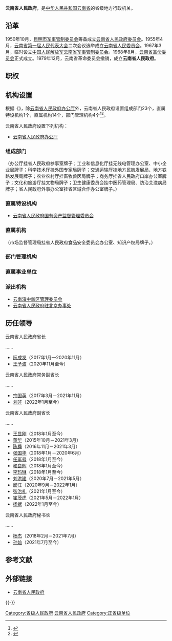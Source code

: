 {{Infobox PRCG
|机构名称=云南省人民政府
|标志1=National Emblem of the People's Republic of China (2).svg
|标志1说明=[[s:国务院关于国家行政机关和企业事业单位社会团体印章管理的规定|1999年规定]]：[[印章|印章]][[直径|直径]]4.5厘米，中央刊[[中华人民共和国国徽|国徽]]，由[[中华人民共和国国务院|国务院]]制发。
|职位1=省长
|人员1=[[王予波|王予波]]
|职位2=副省长
|人员2=[[刘非_(1969年)|刘　非]]、{{wrap}}[[王显刚|王显刚]]、{{wrap}}[[任军号|任军号]]、{{wrap}}[[和良辉|和良辉]]、{{wrap}}[[李玛琳|李玛琳]]、{{wrap}}[[张治礼|张治礼]]、{{wrap}}[[杨斌_(1966年)|杨　斌]]
|人数2=7
|职位3=秘书长
|人员3=[[孙灿_(1968年)|孙　灿]]
|业务上级=[[中华人民共和国国务院|中华人民共和国国务院]]
|组织上级=[[云南省人民代表大会|云南省人民代表大会]]<br>[[云南省人民代表大会常务委员会|云南省人民代表大会常务委员会]]
|中共上级=[[中国共产党云南省委员会|中国共产党云南省委员会]]
|中共本级=[[中国共产党云南省人民政府党组|中国共产党云南省人民政府党组]]
|行政级别=正省级
|授权法源=[[中华人民共和国宪法|中华人民共和国宪法]]
|机构类型=[[:分类:省级人民政府|省级人民政府]]
|子类1=办公厅
|子项1=1
|子类2=组成部门
|子项2=23
|子类3=直属特设机构
|子项3=1
|子类4=直属机构
|子项4=14
|子类5=部门管理机构
|子项5=4
|场所1 = 云南省人民政府办公厅
|地址1=[[云南省|云南省]][[昆明市|昆明市]][[五华区|五华区]]华山南路78号
|坐标1=
|邮编1=
|官网={{url|http://www.yn.gov.cn/}}
|a=[[中国共产党云南省委员会|中国共产党云南省委员会]]
|b=[[云南省人民代表大会|云南省人民代表大会]]
|c=[[云南省人民代表大会常务委员会|云南省人民代表大会常务委员会]]
|d=[[中国人民政治协商会议云南省委员会|中国人民政治协商会议云南省委员会]]
|e=[[中国共产党云南省纪律检查委员会|中国共产党云南省纪律检查委员会]]
|f=[[云南省监察委员会|云南省监察委员会]]
|g=[[云南省高级人民法院|云南省高级人民法院]]
|h=[[云南省人民检察院|云南省人民检察院]]
|i=[[中国人民解放军云南省军区|中国人民解放军云南省军区]]
|image1 =云南省人民政府01.jpg
|caption1 =位于[[昆明市|昆明市]][[五华山|五华山]]南麓的云南省人民政府正门
}}

'''云南省人民政府'''，是[[中华人民共和国|中华人民共和国]][[云南省|云南省]]的省级地方行政机关。

== 沿革 ==
1950年10月，[[昆明市军事管制委员会|昆明市军事管制委员会]]筹备成立[[云南省人民政府委员会|云南省人民政府委员会]]。1955年4月，[[云南省第一届人民代表大会|云南省第一届人民代表大会]]二次会议选举成立[[第一届云南省人民委员会|云南省人民委员会]]。1967年3月，临时设立[[云南省军事管制委员会|中国人民解放军云南省军事管制委员会]]。1968年8月，[[云南省革命委员会|云南省革命委员会]]正式成立。1979年12月，云南省革命委员会撤销，成立'''云南省人民政府'''。

== 职权 ==
{{:人民政府}}

== 机构设置 ==
根据《{{s|云南省机构改革方案}}》，除[[云南省人民政府办公厅|云南省人民政府办公厅]]外，云南省人民政府设置组成部门23个，直属特设机构1个，直属机构14个，部门管理机构4个<ref name="三定方案">{{cite web |author1=质量云 |title=汇总（一）：12个省机构设置图表（22个省机构改革方案获批） |url=https://www.sohu.com/a/271124581_744299 |website=搜狐网新闻 |accessdate=2019-06-12 |location=北京 |language=zh-cn |archive-date=2021-10-14 |archive-url=https://web.archive.org/web/20211014135029/https://www.sohu.com/a/271124581_744299 |dead-url=no }}</ref><ref name="三定方案2">{{cite web |author1=质量云 |title=总汇 ：31个省份机构改革方案全部获批（图表） |url=http://www.sohu.com/a/276058599_744299 |website=搜狐网新闻 |accessdate=2019-06-12 |location=北京 |language=zh-cn |archive-date=2019-06-17 |archive-url=https://web.archive.org/web/20190617153600/http://www.sohu.com/a/276058599_744299 |dead-url=no }}</ref>。

云南省人民政府设置下列机构：
* [[云南省人民政府办公厅|云南省人民政府办公厅]]
=== 组成部门 ===
{{columns-list|2|
* [[云南省发展和改革委员会|云南省发展和改革委员会]]
* [[云南省工业和信息化厅|云南省工业和信息化厅]]
* [[云南省教育厅|云南省教育厅]]
* [[云南省科学技术厅|云南省科学技术厅]]
* [[云南省民族宗教事务委员会|云南省民族宗教事务委员会]]
* [[云南省公安厅|云南省公安厅]]
* [[云南省民政厅|云南省民政厅]]
* [[云南省司法厅|云南省司法厅]]
* [[云南省财政厅|云南省财政厅]]
* [[云南省人力资源和社会保障厅|云南省人力资源和社会保障厅]]
* [[云南省自然资源厅|云南省自然资源厅]]
* [[云南省生态环境厅|云南省生态环境厅]]
* [[云南省住房和城乡建设厅|云南省住房和城乡建设厅]]
* [[云南省交通运输厅|云南省交通运输厅]]
* [[云南省水利厅|云南省水利厅]]
* [[云南省农业农村厅|云南省农业农村厅]]
* [[云南省商务厅|云南省商务厅]]
* [[云南省文化和旅游厅|云南省文化和旅游厅]]
* [[云南省卫生健康委员会|云南省卫生健康委员会]]
* [[云南省退役军人事务厅|云南省退役军人事务厅]]
* [[云南省应急管理厅|云南省应急管理厅]]
* [[云南省审计厅|云南省审计厅]]
* [[云南省人民政府外事办公室|云南省人民政府外事办公室]]
}}
（办公厅挂省人民政府参事室牌子；工业和信息化厅挂无线电管理办公室、中小企业局牌子；科学技术厅挂外国专家局牌子；交通运输厅挂地方民航发展局、地方铁路发展局牌子；农业农村厅挂畜牧兽医局牌子；商务厅挂省人民政府口岸办公室牌子；文化和旅游厅挂文物局牌子；卫生健康委员会挂中医药管理局、防治艾滋病局牌子；省人民政府外事办公室挂省区域合作办公室牌子。）

=== 直属特设机构 ===
*  [[云南省人民政府国有资产监督管理委员会|云南省人民政府国有资产监督管理委员会]]

=== 直属机构 ===
{{columns-list|2|
* [[云南省人民政府研究室|云南省人民政府研究室]]
* [[云南省市场监督管理局|云南省市场监督管理局]]
* [[云南省广播电视局|云南省广播电视局]]
* [[云南省能源局|云南省能源局]]
* [[云南省林业和草原局|云南省林业和草原局]]
* [[云南省体育局|云南省体育局]]
* [[云南省统计局|云南省统计局]]
* [[云南省地方金融监督管理局|云南省地方金融监督管理局]]
* [[云南省乡村振兴局|云南省乡村振兴局]]
* [[云南省机关事务管理局|云南省机关事务管理局]]
* [[云南省信访局|云南省信访局]]
* [[云南省滇中引水工程建设管理局|云南省滇中引水工程建设管理局]]
* [[云南省人民防空办公室|云南省人民防空办公室]]
* [[云南省医疗保障局|云南省医疗保障局]]
}}
（市场监督管理局挂省人民政府食品安全委员会办公室、知识产权局牌子。）

=== 部门管理机构 ===
{{columns-list|2|
* [[云南省粮食和物资储备局|云南省粮食和物资储备局]]，由省发展改革委管理。
* [[云南省监狱管理局|云南省监狱管理局]]，由省司法厅管理。
* [[云南省戒毒管理局|云南省戒毒管理局]]，由省司法厅管理。
* [[云南省药品监督管理局|云南省药品监督管理局]]，由省市场监管局管理。
}}

===直属事业单位===
{{columns-list|2|
* [[云南省人民政府发展研究中心|云南省人民政府发展研究中心]]
* [[云南省投资促进局|云南省投资促进局]]
* [[云南省社会科学院|云南省社会科学院]]
* [[云南省农业科学院|云南省农业科学院]]
* [[云南省文史研究馆|云南省文史研究馆]]
* [[云南广播电视台|云南广播电视台]] 
}}

=== 派出机构 ===
* [[滇中新区|云南滇中新区管理委员会]]
* [[云南省人民政府驻北京办事处|云南省人民政府驻北京办事处]]

==历任领导==
{{See also|云南行政长官列表}}
{{col-begin}}
{{col-2}}
; 云南省人民政府省长
……
* [[阮成发|阮成发]]（2017年1月—2020年11月）
* [[王予波|王予波]]（2020年11月至今）
{{col-2}}
; 云南省人民政府常务副省长
……
* [[宗国英|宗国英]]（2017年3月－2021年11月）
* [[刘非_(1969年)|刘非]]（2022年1月至今）
; 云南省人民政府副省长
……
* [[王显刚|王显刚]]（2018年1月至今）
* [[董华|董华]]（2015年10月－2021年3月）
* [[陈舜|陈舜]]（2016年11月－2021年3月）
* [[张国华_(1964年)|张国华]]（2018年1月－2020年6月）
* [[任军号|任军号]]（2018年1月至今）
* [[和良辉|和良辉]]（2018年1月至今）
* [[李玛琳|李玛琳]]（2018年1月至今）
* [[刘洪建|刘洪建]]（2020年7月－2021年5月）
* [[邱江|邱江]]（2020年9月－2022年1月）
* [[张治礼|张治礼]]（2021年1月至今）
* [[崔茂虎|崔茂虎]]（2021年5月－2022年1月）
* [[杨斌_(1966年)|杨斌]]（2022年1月至今）
; 云南省人民政府秘书长
……
* [[杨杰_(1962年1月)|杨杰]]（2018年2月－2021年7月）
* [[孙灿_(1968年)|孙灿]]（2021年7月至今）
{{col-end}}

== 参考文献 ==
{{Reflist|2}}

== 外部链接 ==
* [https://web.archive.org/web/20110716142319/http://www.yn.gov.cn/ 云南省人民政府]

{{-}}
{{云南政治|政府}}
{{中华人民共和国各省级行政区|行政机关}}
{{中华人民共和国云南省正职领导人|nocat}}

[[Category:省级人民政府|Category:省级人民政府]]
[[Category:云南省人民政府|]]
[[Category:正省级单位|Category:正省级单位]]